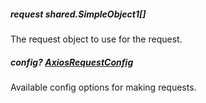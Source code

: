 
##### **request** shared.SimpleObject1[]
The request object to use for the request.

##### **config?** [AxiosRequestConfig](https://axios-http.com/docs/req_config)
Available config options for making requests.

